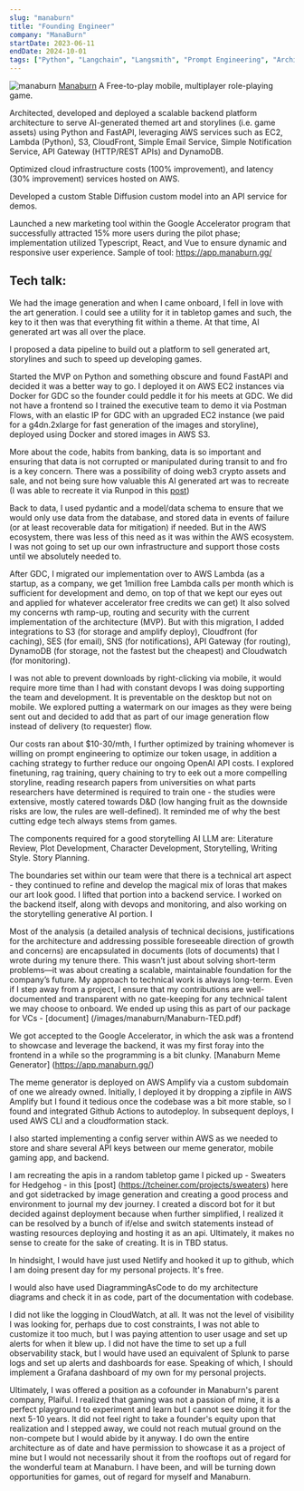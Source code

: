 ```yaml
---
slug: "manaburn"
title: "Founding Engineer"
company: "ManaBurn"
startDate: 2023-06-11
endDate: 2024-10-01
tags: ["Python", "Langchain", "Langsmith", "Prompt Engineering", "Architecture", "Systems Design", "OpenAI", "AWS", "SQL", "React", "Github Actions"]
---
```

![manaburn](/images/manaburn/manaburn-meme-website.png)
[Manaburn](https://manaburn.gg/)
A Free-to-play mobile, multiplayer role-playing game.

Architected, developed and deployed a scalable backend platform architecture to serve AI-generated themed art and
storylines (i.e. game assets) using Python and FastAPI, leveraging AWS services such as EC2, Lambda (Python), S3,
CloudFront, Simple Email Service, Simple Notification Service, API Gateway (HTTP/REST APIs) and DynamoDB.

Optimized cloud infrastructure costs (100% improvement), and latency (30% improvement) services hosted on AWS.

Developed a custom Stable Diffusion custom model into an API service for demos.

Launched a new marketing tool within the Google Accelerator program that successfully attracted 15% more users
during the pilot phase; implementation utilized Typescript, React, and Vue to ensure dynamic
and responsive user experience. Sample of tool: https://app.manaburn.gg/

## Tech talk:
We had the image generation and when I came onboard, I fell in love with the art generation.  I could see a utility
for it in tabletop games and such, the key to it then was that everything fit within a theme. At that time, AI
generated art was all over the place.

I proposed a data pipeline to build out a platform to sell generated art, storylines and such to speed up developing
games.

Started the MVP on Python and something obscure and found FastAPI and decided it was a better way to go.  I deployed
it on AWS EC2 instances via Docker for GDC so the founder could peddle it for his meets at GDC.  We
did not have a frontend so I trained the executive team to demo it via Postman Flows, with an elastic IP for GDC
with an upgraded EC2 instance (we paid for a g4dn.2xlarge for fast generation of the images and storyline),
deployed using Docker and stored images in AWS S3.

More about the code, habits from banking, data is so important and ensuring that data is not corrupted or
manipulated during transit to and fro is a key concern.  There was a possibility of doing web3 crypto assets and sale,
and not being sure how valuable this AI generated art was to recreate (I was able to recreate it via Runpod in this
[post](https://tcheiner.com/projects/custom%20lora%20gen%20ai%20imagery/))

Back to data, I used pydantic and a model/data schema to ensure that we would only use data from the database, and
stored data in events of failure (or at least recoverable data for mitigation) if needed.  But in the AWS ecosystem,
there was less of this need as it was within the AWS ecosystem.  I was not going to set up our own infrastructure
and support those costs until we absolutely needed to.

After GDC, I migrated our implementation over to AWS Lambda (as a startup, as a company, we get 1million free Lambda
calls per month which is sufficient for development and demo, on top of that we kept our eyes out and applied for
whatever accelerator free credits we can get)  It also solved my concerns wth ramp-up, routing and security with the
current implementation of the architecture (MVP). But with this migration, I added integrations to S3 (for storage
and amplify deploy), Cloudfront (for caching), SES (for email), SNS (for notifications), API Gateway (for routing),
DynamoDB (for storage, not the fastest but the cheapest) and Cloudwatch (for monitoring).

I was not able to prevent downloads by right-clicking via mobile, it would require more time than I had with
constant devops I was doing supporting the team and development.  It is preventable on the desktop but not on mobile.
We explored putting a watermark on our images as they were being sent out and decided to add that as part of our
image generation flow instead of delivery (to requester) flow.

Our costs ran about $10-30/mth, I further optimized by training whomever is willing on prompt engineering to
optimize our token usage, in addition a caching strategy to further reduce our ongoing OpenAI API costs.  I explored
finetuning, rag training, query chaining to try to eek out a more compelling storyline, reading research papers from
universities on what parts researchers have determined is required to train one - the studies were extensive, mostly
catered towards D&D (low hanging fruit as the downside risks are low, the rules are well-defined).  It reminded me
of why the best cutting edge tech always stems from games.

The components required for a good storytelling AI LLM are:  Literature Review, Plot Development, Character
Development, Storytelling, Writing Style. Story Planning.

The boundaries set within our team were that there is a technical art aspect - they continued to refine and develop
the magical mix of loras that makes our art look good.  I lifted that portion into a backend service.  I worked on
the backend itself, along with devops and monitoring, and also working on the storytelling generative AI portion. I

Most of the analysis (a detailed analysis of technical decisions, justifications for the architecture and addressing
possible foreseeable direction of growth and concerns) are encapsulated in documents (lots of documents) that I
wrote during my tenure there.   This wasn’t just about solving short-term problems—it was about creating a scalable,
maintainable foundation for the company’s future. My approach to technical work is always long-term. Even if I step
away from a project, I ensure that my contributions are well-documented and transparent with no gate-keeping for any
technical talent we may choose to onboard. We ended up using this as part of our package for VCs - [document]
(/images/manaburn/Manaburn-TED.pdf)


We got accepted to the Google Accelerator, in which the ask was a frontend to showcase and leverage the backend, it
was my first foray into the frontend in a while so the programming is a bit clunky.  [Manaburn Meme Generator]
(https://app.manaburn.gg/)

The meme generator is deployed on AWS Amplify via a custom subdomain of one we already owned. Initially, I deployed
it by dropping a zipfile in AWS Amplify but I found it tedious once the codebase was a bit more stable, so I found
and integrated Github Actions to autodeploy.  In subsequent deploys, I used AWS CLI and a cloudformation stack.

I also started implementing a config server within AWS as we needed to store and share several API keys between our
meme generator, mobile gaming app, and backend.

I am recreating the apis in a random tabletop game I picked up - Sweaters for Hedgehog - in this [post]
(https://tcheiner.com/projects/sweaters) here and got sidetracked by image generation and creating a good process
and environment to journal my dev journey.  I created a discord bot for it but decided against deployment because
when further simplified, I realized it can be resolved by a bunch of if/else and switch statements instead of
wasting resources deploying and hosting it as an api.  Ultimately, it makes no sense to create for the sake of creating.
It is in TBD status.

In hindsight, I would have just used Netlify and hooked it up to github, which I am doing present day for my
personal projects.  It's free.

I would also have used DiagrammingAsCode to do my architecture diagrams and check it in as code, part of the
documentation with codebase.

I did not like the logging in CloudWatch, at all.  It was not the level of visibility I was looking for, perhaps due
to cost constraints, I was not able to customize it too much, but I was paying attention to user usage and set up alerts
for when it blew up.  I did not have the time to set up a full observability stack, but I would have used an
equivalent of Splunk to parse logs and set up alerts and dashboards for ease.  Speaking of which, I should implement
a Grafana dashboard of my own for my personal projects.

Ultimately, I was offered a position as a cofounder in Manaburn's parent company, Plaiful.  I realized that gaming
was not a passion of mine, it is a perfect playground to experiment and learn but I cannot see doing it for the next
5-10 years.  It did not feel right to take a founder's equity upon that realization and I stepped away, we could not
reach mutual ground on the non-compete but I would abide by it anyway.  I do own the entire architecture as of date
and have permission to showcase it as a project of mine but I would not necessarily shout it from the rooftops out
of regard for the wonderful team at Manaburn.  I have been, and will be turning down opportunities for games, out of
regard for myself and Manaburn.
